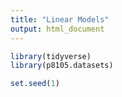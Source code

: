 ```yaml
---
title: "Linear Models"
output: html_document
---
```


```r
library(tidyverse)
library(p8105.datasets)

set.seed(1)

```

